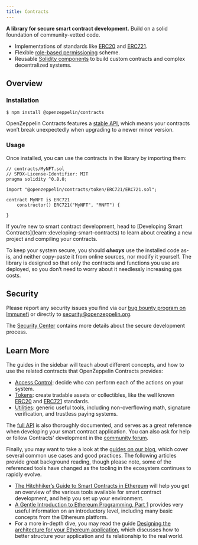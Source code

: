 ```yaml
---
title: Contracts
---
```


**A library for secure smart contract development.** Build on a solid foundation of community-vetted code.

* Implementations of standards like [ERC20](erc20) and [ERC721](erc721).
* Flexible [role-based permissioning](access-control) scheme.
* Reusable [Solidity components](utilities) to build custom contracts and complex decentralized systems.

## Overview

### Installation

```console
$ npm install @openzeppelin/contracts
```

OpenZeppelin Contracts features a [stable API](releases-stability#api-stability), which means your contracts won’t break unexpectedly when upgrading to a newer minor version.

### Usage

Once installed, you can use the contracts in the library by importing them:

```solidity
// contracts/MyNFT.sol
// SPDX-License-Identifier: MIT
pragma solidity ^0.8.0;

import "@openzeppelin/contracts/token/ERC721/ERC721.sol";

contract MyNFT is ERC721
    constructor() ERC721("MyNFT", "MNFT") {

}
```

<Callout>
If you’re new to smart contract development, head to [Developing Smart Contracts](learn::developing-smart-contracts) to learn about creating a new project and compiling your contracts.
</Callout>

To keep your system secure, you should ***always*** use the installed code as-is, and neither copy-paste it from online sources, nor modify it yourself. The library is designed so that only the contracts and functions you use are deployed, so you don’t need to worry about it needlessly increasing gas costs.

## Security

Please report any security issues you find via our [bug bounty program on Immunefi](https://www.immunefi.com/bounty/openzeppelin) or directly to security@openzeppelin.org.

The [Security Center](https://contracts.openzeppelin.com/security) contains more details about the secure development process.

## Learn More

The guides in the sidebar will teach about different concepts, and how to use the related contracts that OpenZeppelin Contracts provides:

* [Access Control](access-control): decide who can perform each of the actions on your system.
* [Tokens](tokens): create tradable assets or collectibles, like the well known [ERC20](erc20) and [ERC721](erc721) standards.
* [Utilities](utilities): generic useful tools, including non-overflowing math, signature verification, and trustless paying systems.

The [full API](contracts/v4.x/api/token/ERC20) is also thoroughly documented, and serves as a great reference when developing your smart contract application. You can also ask for help or follow Contracts' development in the [community forum](https://forum.openzeppelin.com).

Finally, you may want to take a look at the [guides on our blog](https://blog.openzeppelin.com/guides/), which cover several common use cases and good practices. The following articles provide great background reading, though please note, some of the referenced tools have changed as the tooling in the ecosystem continues to rapidly evolve.

* [The Hitchhiker’s Guide to Smart Contracts in Ethereum](https://blog.openzeppelin.com/the-hitchhikers-guide-to-smart-contracts-in-ethereum-848f08001f05) will help you get an overview of the various tools available for smart contract development, and help you set up your environment.
* [A Gentle Introduction to Ethereum Programming, Part 1](https://blog.openzeppelin.com/a-gentle-introduction-to-ethereum-programming-part-1-783cc7796094) provides very useful information on an introductory level, including many basic concepts from the Ethereum platform.
* For a more in-depth dive, you may read the guide [Designing the architecture for your Ethereum application](https://blog.openzeppelin.com/designing-the-architecture-for-your-ethereum-application-9cec086f8317), which discusses how to better structure your application and its relationship to the real world.
